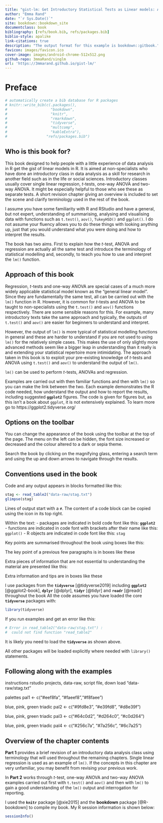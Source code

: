 ```yaml
--- 
title: "gist-lm: Get Introductory Statistical Tests as Linear models: A guide for R users"
author: "Emma Rand"
date: "`r Sys.Date()`"
site: bookdown::bookdown_site
documentclass: book
bibliography: [refs/book.bib, refs/packages.bib]
biblio-style: apalike
link-citations: true
description: "The output format for this example is bookdown::gitbook."
favicon: images/favicon.ico
cover-image: images/android-chrome-512x512.png
github-repo: 3mmaRand/singlm
url: 'https://3mmarand.github.io/gist-lm/'
---
```


# Preface {-#preface}

```r
# automatically create a bib database for R packages
# knitr::write_bib(c(.packages(),
#                    "bookdown",
#                    "knitr",
#                    "rmarkdown",
#                    "tidyverse",
#                    "multcomp",
#                    "kableExtra"),
#                  "refs/packages.bib")
```


## Who is this book for?

This book designed to help people with a little experience of data analysis in R get the gist of linear models in R. It is aimed at non-specialists who have done an introductory class in data analysis as a skill for research in another field such as in the life or social sciences. Introductory classes usually cover single linear regression, *t*-tests, one-way ANOVA and two-way ANOVA. It might be especially helpful to those who see these as separate tests. A short revision chapter giving an overview is included to set the scene and clarify terminology used in the rest of the book.

I assume you have some familiarity with R and RStudio and have a general, but not expert, understanding of summarising, analysing and visualising data with functions such as `t.test()`, `aov()`, `TukeyHSD()` and `ggplot()`. I do not assume your fluency allows you to do these things with looking anything up, just that you would understand what you were doing and how to interpret the results. 

The book has two aims. First to explain how the *t*-test, ANOVA and regression are actually all the same test and introduce the terminology of statistical modelling and, secondly, to teach you how to use and interpret the `lm()` function. 

## Approach of this book

Regression, *t*-tests and one-way ANOVA are special cases of a much more widely applicable statistical model known as the "general linear model". Since they are fundamentally the same test, all can be carried out with the `lm()` function in R. However, it is common for *t*-tests and ANOVA to be taught to non-specialists using the `t.test()` and `aov()` functions respectively. There are some sensible reasons for this. For example, many introductory texts take the same approach and typically, the outputs of `t.test()` and `aov()` are easier for beginners to understand and interpret. 

However, the output of `lm()` is more typical of statistical modelling functions in general and these are harder to understand if you are not used to using `lm()` for the relatively simple cases. This makes the use of only slightly more advanced methods seem like a bigger leap in understanding than it really is and extending your statistical repertoire more intimidating. The approach taken in this book is to exploit your pre-existing knowledge of *t*-tests and ANOVA using `t.test()` and `aov()` to understand the output of `lm()`. 

:::key
`lm()` can be used to perform *t*-tests, ANOVAs and regression. 
:::

Examples are carried out with then familiar functions and then with `lm()` so you can make the link between the two. Each example demonstrates the R code needed, how understand the output and how to report the results, including suggested **`ggplot2`** figures. 
The code is given for figures but, as this isn't a book about `ggplot`, it is not extensively explained. To learn more go to  https://ggplot2.tidyverse.org/


## Options on the toolbar 

You can change the appearance of the book using the toolbar at the top of the page. The menu on the left can be hidden, the font size increased or decreased and the colour altered to a dark or sepia theme.

Search the book by clicking on the magnifying glass, entering a search term and using the up and down arrows to navigate through the results.

## Conventions used in the book
Code and any output appears in blocks formatted like this:

```r
stag <- read_table2("data-raw/stag.txt")
glimpse(stag)
```

Lines of output start with a `#`. The content of a code block can be copied using the icon in its top right.

Within the text:
- packages are indicated in bold code font like this: **`ggplot2`**
- functions are indicated in code font with brackets after their name like this: `ggplot()`
- R objects are indicated in code font like this: `stag`

Key points are summarised throughout the book using boxes like this:

:::key
The key point of a previous few paragraphs is in boxes like these
:::

Extra pieces of information that are not essential to understanding the material are presented like this:

:::fyi
Extra information and tips are in boxes like these
:::


I use packages from the **`tidyverse`** [@tidyverse2019] including **`ggplot2`** [@ggplot2-book], **`dplyr`** [@dplyr], **`tidyr`** [@tidyr] and **`readr`** [@readr] throughout the book
All the code assumes you have loaded the core **`tidyverse`** packages with: 

```r
library(tidyverse)
```

If you run examples and get an error like this: 

```r
# Error in read_table2("data-raw/stag.txt") : 
#  could not find function "read_table2"
```

It is likely you need to load the **`tidyverse`** as shown above.

All other packages will be loaded explicitly where needed with `library()` statements. 



## Following along with the examples
instructions rstudio projects, data-raw, script file, down load "data-raw/stag.txt"

palettes
pal1 <- c("#eef8fa", "#faeef8","#f8faee")

blue, pink, green triadic
pal2 <- c("#9fd8e3", "#e39fd8", "#d8e39f")

blue, pink, green triadic
pal3 <- c("#64c0d2", "#d264c0", "#c0d264")

blue, pink, green triadic
pal4 <- c("#256c7a", "#7a256c", "#6c7a25")


##  Overview of the chapter contents

**Part 1** provides a brief revision of an introductory data analysis class using terminology that will used throughout the remaining chapters. Single linear regression is used as an example of `lm()`. If the concepts in this chapter are very unfamiliar, you may benefit from revising your previous work. 

In **Part 2**  works through *t*-test, one-way ANOVA and two-way ANOVA examples carried out first with `t.test()` and `aov()` and then with `lm()` to gain a good understanding of the `lm()` output and interrogation for reporting.


I used the **`knitr`** package [@xie2015] and the **bookdown** package [@R-bookdown] to compile my book. My R session information is shown below:

```r
sessionInfo()
```

